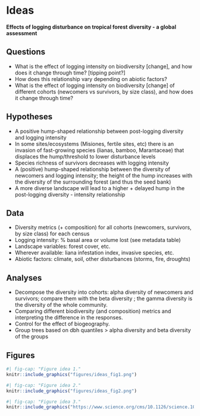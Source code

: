 # Ideas

**Effects of logging disturbance on tropical forest diversity - a global assessment**

## Questions

-   What is the effect of logging intensity on biodiversity \[change\], and how does it change through time? \[tipping point?\]
-   How does this relationship vary depending on abiotic factors? 
-   What is the effect of logging intensity on biodiversity \[change\] of different cohorts (newcomers vs survivors, by size class), and how does it change through time?

## Hypotheses

-   A positive hump-shaped relationship between post-logging diversity and logging intensity
-   In some sites/ecosystems (Misiones, fertile sites, etc) there is an invasion of fast-growing species (lianas, bamboo, Marantaceae) that displaces the hump/threshold to lower disturbance levels
-   Species richness of survivors decreases with logging intensity
-   A (positive) hump-shaped relationship between the diversity of newcomers and logging intensity; the height of the hump increases with the diversity of the surrounding forest (and thus the seed bank)
-   A more diverse landscape will lead to a higher + delayed hump in the post-logging diversity - intensity relationship

## Data

-   Diversity metrics (+ composition) for all cohorts (newcomers, survivors, by size class) for each census
-   Logging intensity: % basal area or volume lost (see metadata table)
-   Landscape variables: forest cover, etc. 
-   Wherever available: liana infestation index, invasive species, etc. 
-   Abiotic factors: climate, soil, other disturbances (storms, fire, droughts)

## Analyses

-   Decompose the diversity into cohorts: alpha diversity of newcomers and survivors; compare them with the beta diversity ; the gamma diversity is the diversity of the whole community. 
-   Comparing different biodiversity (and composition) metrics and interpreting the difference in the responses. 
-   Control for the effect of biogeography. 
-   Group trees based on dbh quantiles \> alpha diversity and beta diversity of the groups

## Figures

```r
#| fig-cap: "Figure idea 1."
knitr::include_graphics("figures/ideas_fig1.png")
```

```r
#| fig-cap: "Figure idea 2."
knitr::include_graphics("figures/ideas_fig2.png")
```

```r
#| fig-cap: "Figure idea 3."
knitr::include_graphics("https://www.science.org/cms/10.1126/science.1060284/asset/cf9f95ad-db5a-4333-85e8-85fad1f11312/assets/graphic/se4519941002.jpeg")
```
